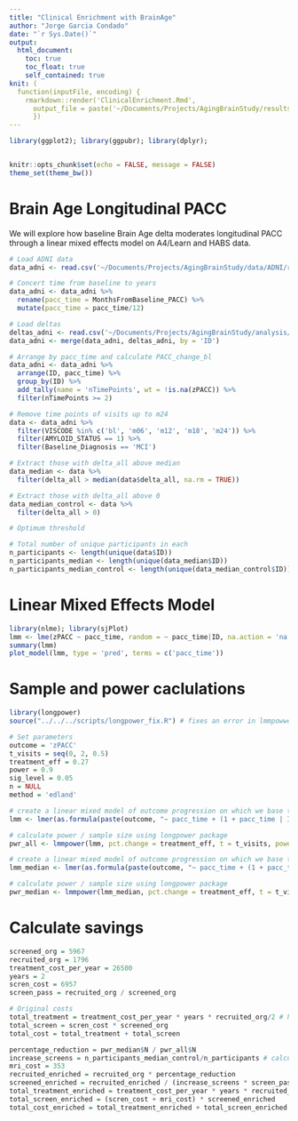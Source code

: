 ```yaml
---
title: "Clinical Enrichment with BrainAge"
author: "Jorge Garcia Condado"
date: "`r Sys.Date()`"
output: 
  html_document:
    toc: true
    toc_float: true
    self_contained: true
knit: (
  function(inputFile, encoding) { 
    rmarkdown::render('ClinicalEnrichment.Rmd',
      output_file = paste('~/Documents/Projects/AgingBrainStudy/results/ClinicalEnrichment', '.html', sep=''))
      })
---
```


```r
library(ggplot2); library(ggpubr); library(dplyr);


knitr::opts_chunk$set(echo = FALSE, message = FALSE)
theme_set(theme_bw())
```

# Brain Age Longitudinal PACC

We will explore how baseline Brain Age delta moderates longitudinal PACC through a linear mixed effects model on A4/Learn and HABS data.

```r

# Load ADNI data
data_adni <- read.csv('~/Documents/Projects/AgingBrainStudy/data/ADNI/raw/adni_03242025.csv')

# Concert time from baseline to years
data_adni <- data_adni %>% 
  rename(pacc_time = MonthsFromBaseline_PACC) %>%
  mutate(pacc_time = pacc_time/12)

# Load deltas
deltas_adni <- read.csv('~/Documents/Projects/AgingBrainStudy/analysis/ADNI/ageml/model_age/predicted_age.csv')
data_adni <- merge(data_adni, deltas_adni, by = 'ID')

# Arrange by pacc_time and calculate PACC_change_bl
data_adni <- data_adni %>% 
  arrange(ID, pacc_time) %>%
  group_by(ID) %>%
  add_tally(name = 'nTimePoints', wt = !is.na(zPACC)) %>%
  filter(nTimePoints >= 2)

# Remove time points of visits up to m24
data <- data_adni %>% 
  filter(VISCODE %in% c('bl', 'm06', 'm12', 'm18', 'm24')) %>%
  filter(AMYLOID_STATUS == 1) %>%
  filter(Baseline_Diagnosis == 'MCI')

# Extract those with delta_all above median
data_median <- data %>% 
  filter(delta_all > median(data$delta_all, na.rm = TRUE))

# Extract those with delta_all above 0
data_median_control <- data %>% 
  filter(delta_all > 0)

# Optimum threshold

# Total number of unique participants in each
n_participants <- length(unique(data$ID))
n_participants_median <- length(unique(data_median$ID))
n_participants_median_control <- length(unique(data_median_control$ID))
```

# Linear Mixed Effects Model

```r
library(nlme); library(sjPlot)
lmm <- lme(zPACC ~ pacc_time, random = ~ pacc_time|ID, na.action = 'na.omit', method = c('ML'), data = data, control = lmeControl(opt = "optim", maxIter = 500, msMaxIter = 1000)  )
summary(lmm)
plot_model(lmm, type = 'pred', terms = c('pacc_time'))
```

# Sample and power caclulations

```r
library(longpower)
source("../../../scripts/longpower_fix.R") # fixes an error in lmmpowwer (see https://github.com/mcdonohue/longpower/issues/6)

# Set parameters
outcome = 'zPACC'
t_visits = seq(0, 2, 0.5)
treatment_eff = 0.27
power = 0.9
sig_level = 0.05
n = NULL
method = 'edland'

# create a linear mixed model of outcome progression on which we base the sample size/power estimation
lmm <- lmer(as.formula(paste(outcome, "~ pacc_time + (1 + pacc_time | ID)")), data = data)

# calculate power / sample size using longpower package
pwr_all <- lmmpower(lmm, pct.change = treatment_eff, t = t_visits, power = power, sig.level = sig_level, n = n, method = method)
```

```r
# create a linear mixed model of outcome progression on which we base the sample size/power estimation
lmm_median <- lmer(as.formula(paste(outcome, "~ pacc_time + (1 + pacc_time | ID)")), data = data_median_control)

# calculate power / sample size using longpower package
pwr_median <- lmmpower(lmm_median, pct.change = treatment_eff, t = t_visits, power = power, sig.level = sig_level, n = n, method = method)
```

# Calculate savings

```r
screened_org = 5967
recruited_org = 1796
treatment_cost_per_year = 26500
years = 2
scren_cost = 6957
screen_pass = recruited_org / screened_org
```

```r
# Original costs
total_treatment = treatment_cost_per_year * years * recruited_org/2 # half of pariticpants get recruitment
total_screen = scren_cost * screened_org
total_cost = total_treatment + total_screen
```

```r
percentage_reduction = pwr_median$N / pwr_all$N
increase_screens = n_participants_median_control/n_participants # calculate this ratio directly from data 
mri_cost = 353
recruited_enriched = recruited_org * percentage_reduction
screened_enriched = recruited_enriched / (increase_screens * screen_pass)
total_treatment_enriched = treatment_cost_per_year * years * recruited_enriched/2
total_screen_enriched = (scren_cost + mri_cost) * screened_enriched
total_cost_enriched = total_treatment_enriched + total_screen_enriched
```